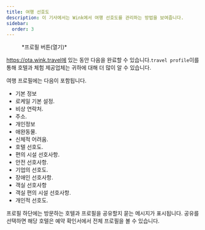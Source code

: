 ```yaml
---
title: 여행 선호도
description: 이 기사에서는 Wink에서 여행 선호도를 관리하는 방법을 보여줍니다.
sidebar:
  order: 3
---
```


<figure>
  <CloudinaryImage width="350" height="404" resize="scale" quality="best" alt="인증 시 계정 버튼" src="academy/account-button-auth-open" errorImage="noimage_opaque_nyrtl0.png" />

  <figcaption>*프로필 버튼(열기)*</figcaption>
</figure>


https://ota.wink.travel에 있는 동안 다음을 완료할 수 있습니다.`travel profile`이를 통해 호텔과 체험 제공업체는 귀하에 대해 더 많이 알 수 있습니다.

여행 프로필에는 다음이 포함됩니다.

* 기본 정보
* 로케일 기본 설정.
* 비상 연락처.
* 주소.
* 개인정보
* 애완동물.
* 신체적 어려움.
* 호텔 선호도.
* 편의 시설 선호사항.
* 안전 선호사항.
* 기업의 선호도.
* 장애인 선호사항.
* 객실 선호사항
* 객실 편의 시설 선호사항.
* 개인적 선호도.

프로필 하단에는 방문하는 호텔과 프로필을 공유할지 묻는 메시지가 표시됩니다. 공유를 선택하면 해당 호텔은 예약 확인서에서 전체 프로필을 볼 수 있습니다.


